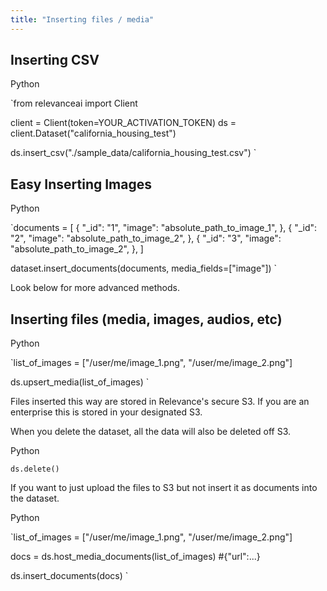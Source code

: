 ```yaml
---
title: "Inserting files / media"
---
```


## Inserting CSV

Python

`from relevanceai import Client

client = Client(token=YOUR_ACTIVATION_TOKEN)
ds = client.Dataset("california_housing_test")

ds.insert_csv("./sample_data/california_housing_test.csv")
`

## Easy Inserting Images

Python

`documents = [
  {
    "_id": "1",
    "image": "absolute_path_to_image_1",
  },
  {
    "_id": "2",
    "image": "absolute_path_to_image_2",
  },
  {
    "_id": "3",
    "image": "absolute_path_to_image_2",
  },
]

dataset.insert_documents(documents, media_fields=["image"])
`

Look below for more advanced methods.

## Inserting files (media, images, audios, etc)

Python

`list_of_images = ["/user/me/image_1.png", "/user/me/image_2.png"]

ds.upsert_media(list_of_images)
`

Files inserted this way are stored in Relevance's secure S3\. If you are an enterprise this is stored in your designated S3.

When you delete the dataset, all the data will also be deleted off S3.

Python

`ds.delete()
`

If you want to just upload the files to S3 but not insert it as documents into the dataset.

Python

`list_of_images = ["/user/me/image_1.png", "/user/me/image_2.png"]

docs = ds.host_media_documents(list_of_images)
#{"url":...}

ds.insert_documents(docs)
`